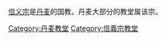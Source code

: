 [[信义宗|信义宗]]是[[丹麦|丹麦]]的国教。丹麦大部分的教堂属该宗。

[[Category:丹麦教堂|Category:丹麦教堂]]
[[Category:信義宗教堂|Category:信義宗教堂]]